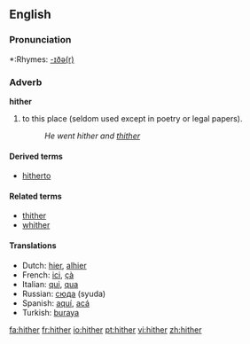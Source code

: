 ==English==

===Pronunciation===
*:Rhymes: [[Rhymes:English:-ɪðə(r)|-ɪðə(r)]]

===Adverb===
'''hither'''
# to this place (seldom used except in poetry or legal papers).
#:''He went hither and [[thither]]''

====Derived terms====
*[[hitherto]]

====Related terms====
*[[thither]]
*[[whither]]

====Translations====
*Dutch: [[hier]], [[alhier]]
*French: [[ici]], [[çà]]
*Italian: [[qui]], [[qua]]
*Russian: [[сюда]] (syuda)
*Spanish: [[aquí]], [[acá]]
*Turkish: [[buraya]]

[[fa:hither]]
[[fr:hither]]
[[io:hither]]
[[pt:hither]]
[[vi:hither]]
[[zh:hither]]